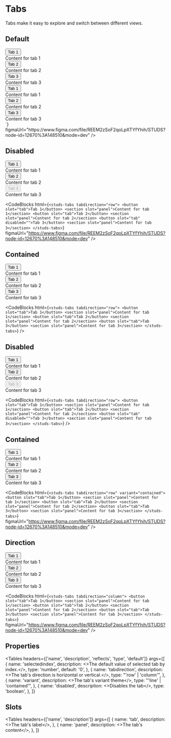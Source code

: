 # Tabs

<HeaderComponent
  htmlTag="studs-tabs"
  jsxTag="StudsTabs"
  version="Since 2.0"
  status="Unstable"
/>

Tabs make it easy to explore and switch between different views.

## Default

<ResizerFeatures>
  <studs-tabs tabdirection="row">
    <button slot="tab">Tab 1</button>
    <section slot="panel">Content for tab 1</section>
    <button slot="tab">Tab 2</button>
    <section slot="panel">Content for tab 2</section>
    <button slot="tab">Tab 3</button>
    <section slot="panel">Content for tab 3</section>
  </studs-tabs>
</ResizerFeatures>
<CodeBlocks
  html={`
<studs-tabs tabdirection="row">
    <button slot="tab">Tab 1</button>
    <section slot="panel">Content for tab 1</section>
    <button slot="tab">Tab 2</button>
    <section slot="panel">Content for tab 2</section>
    <button slot="tab">Tab 3</button>
    <section slot="panel">Content for tab 3</section>
</studs-tabs>
  `}
  figmaUrl="https://www.figma.com/file/REEM2zSoF2qoLpXTYfYhih/STUDS?node-id=12670%3A148510&mode=dev"
/>

## Disabled

<ResizerFeatures>
  <studs-tabs tabdirection="row">
    <button slot="tab">Tab 1</button>
    <section slot="panel">Content for tab 1</section>
    <button slot="tab">Tab 2</button>
    <section slot="panel">Content for tab 2</section>
    <button slot="tab" disabled>
      Tab 3
    </button>
    <section slot="panel">Content for tab 3</section>
  </studs-tabs>
</ResizerFeatures>

<CodeBlocks
  html={`
<studs-tabs tabdirection="row">
    <button slot="tab">Tab 1</button>
    <section slot="panel">Content for tab 1</section>
    <button slot="tab">Tab 2</button>
    <section slot="panel">Content for tab 2</section>
    <button slot="tab" disabled="">Tab 3</button>
    <section slot="panel">Content for tab 3</section>
</studs-tabs>
  `}
  figmaUrl="https://www.figma.com/file/REEM2zSoF2qoLpXTYfYhih/STUDS?node-id=12670%3A148510&mode=dev"
/>

## Contained

<ResizerFeatures>
  <studs-tabs tabdirection="row">
    <button slot="tab">Tab 1</button>
    <section slot="panel">Content for tab 1</section>
    <button slot="tab">Tab 2</button>
    <section slot="panel">Content for tab 2</section>
    <button slot="tab">Tab 3</button>
    <section slot="panel">Content for tab 3</section>
  </studs-tabs>
</ResizerFeatures>

<CodeBlocks
  html={`
<studs-tabs tabdirection="row">
    <button slot="tab">Tab 1</button>
    <section slot="panel">Content for tab 1</section>
    <button slot="tab">Tab 2</button>
    <section slot="panel">Content for tab 2</section>
    <button slot="tab">Tab 3</button>
    <section slot="panel">Content for tab 3</section>
</studs-tabs>
  `}
/>

## Disabled

<ResizerFeatures>
  <studs-tabs tabdirection="row">
    <button slot="tab">Tab 1</button>
    <section slot="panel">Content for tab 1</section>
    <button slot="tab">Tab 2</button>
    <section slot="panel">Content for tab 2</section>
    <button slot="tab" disabled="">
      Tab 3
    </button>
    <section slot="panel">Content for tab 3</section>
  </studs-tabs>
</ResizerFeatures>

<CodeBlocks
  html={`
<studs-tabs tabdirection="row">
    <button slot="tab">Tab 1</button>
    <section slot="panel">Content for tab 1</section>
    <button slot="tab">Tab 2</button>
    <section slot="panel">Content for tab 2</section>
    <button slot="tab" disabled="">Tab 3</button>
    <section slot="panel">Content for tab 3</section>
</studs-tabs>
  `}
/>

## Contained

<ResizerFeatures>
  <studs-tabs tabdirection="row" variant="contained">
    <button slot="tab">Tab 1</button>
    <section slot="panel">Content for tab 1</section>
    <button slot="tab">Tab 2</button>
    <section slot="panel">Content for tab 2</section>
    <button slot="tab">Tab 3</button>
    <section slot="panel">Content for tab 3</section>
  </studs-tabs>
</ResizerFeatures>

<CodeBlocks
  html={`
<studs-tabs tabdirection="row" variant="contained">
    <button slot="tab">Tab 1</button>
    <section slot="panel">Content for tab 1</section>
    <button slot="tab">Tab 2</button>
    <section slot="panel">Content for tab 2</section>
    <button slot="tab">Tab 3</button>
    <section slot="panel">Content for tab 3</section>
  </studs-tabs>
  `}
  figmaUrl="https://www.figma.com/file/REEM2zSoF2qoLpXTYfYhih/STUDS?node-id=12670%3A148510&mode=dev"
/>

## Direction

<ResizerFeatures>
  <studs-tabs tabdirection="column">
    <button slot="tab">Tab 1</button>
    <section slot="panel">Content for tab 1</section>
    <button slot="tab">Tab 2</button>
    <section slot="panel">Content for tab 2</section>
    <button slot="tab">Tab 3</button>
    <section slot="panel">Content for tab 3</section>
  </studs-tabs>
</ResizerFeatures>

<CodeBlocks
  html={`
  <studs-tabs tabdirection="column">
      <button slot="tab">Tab 1</button>
      <section slot="panel">Content for tab 1</section>
      <button slot="tab">Tab 2</button>
      <section slot="panel">Content for tab 2</section>
      <button slot="tab">Tab 3</button>
      <section slot="panel">Content for tab 3</section>
    </studs-tabs>
  `}
  figmaUrl="https://www.figma.com/file/REEM2zSoF2qoLpXTYfYhih/STUDS?node-id=12670%3A148510&mode=dev"
/>

## Properties

<Tables
  headers={['name', 'description', 'reflects', 'type', 'default']}
  args={[
    {
      name: 'selectedindex',
      description: <>The default value of selected tab by index.</>,
      type: 'number',
      default: '0',
    },
    {
      name: 'tabdirection',
      description: <>The tab's direction is horizontal or vertical.</>,
      type: "'row' | 'column'",
    },
    {
      name: 'variant',
      description: <>The tab's variant theme</>,
      type: "'line' | 'contained'",
    },
    {
      name: 'disabled',
      description: <>Disables the tab</>,
      type: 'boolean',
    },
  ]}
></Tables>

## Slots

<Tables
  headers={['name', 'description']}
  args={[
    {
      name: 'tab',
      description: <>The tab's label</>,
    },
    {
      name: 'panel',
      description: <>The tab's content</>,
    },
  ]}
></Tables>
